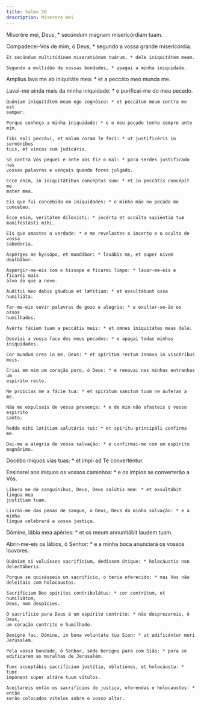 ```yaml
---
title: Salmo 50
description: Miserere mei
---
```


<div class="side-by-side not-content">

Miserére mei, Deus, * secúndum magnam misericórdiam tuam.

  <span>
    Compadecei-Vos de mim, ó Deus, * segundo a vossa grande misericórdia.

    Et secúndum multitúdinem miseratiónum tuárum, * dele iniquitátem meam.

    Segundo a multidão de vossas bondades, * apagai a minha iniquidade.
  </span>

Amplius lava me ab iniquitáte mea: * et a peccáto meo munda me.

  <span>
    Lavai-me ainda mais da minha iniquidade: * e purificai-me do meu pecado.

    Quóniam iniquitátem meam ego cognósco: * et peccátum meum contra me est
    semper.

    Porque conheço a minha iniquidade: * e o meu pecado tenho sempre ante mim.

    Tibi soli peccávi, et malum coram Te feci: * ut justificéris in sermónibus
    tuis, et vincas cum judicáris.

    Só contra Vós pequei e ante Vós fiz o mal: * para serdes justificado nas
    vossas palavras e vençais quando fores julgado.

    Ecce enim, in iniquitátibus concéptus sum: * et in peccátis concépit me
    mater mea.

    Eis que fui concebido em iniquidades: * e minha mãe no pecado me concebeu.

    Ecce enim, veritátem dilexísti: * incérta et occúlta sapiéntiæ tuæ
    manifestásti mihi.

    Eis que amastes a verdade: * e me revelastes o incerto e o oculto de vossa
    sabedoria.

    Aspérges me hyssópo, et mundábor: * lavábis me, et super nivem dealbábor.

    Aspergir-me-eis com o hissope e ficarei limpo: * lavar-me-eis e ficarei mais
    alvo do que a neve.

    Audítui meo dabis gáudium et lætítiam: * et exsultábunt ossa humiliáta.

    Far-me-eis ouvir palavras de gozo e alegria: * e exultar-se-ão os ossos
    humilhados.

    Avérte fáciem tuam a peccátis meis: * et omnes iniquitátes meas dele.

    Desviai a vossa face dos meus pecados: * e apagai todas minhas iniquidades.

    Cor mundum crea in me, Deus: * et spíritum rectum ínnova in viscéribus meis.

    Criai em mim um coração puro, ó Deus: * e renovai nas minhas entranhas um
    espírito recto.

    Ne proícias me a fácie tua: * et spíritum sanctum tuum ne áuferas a me.

    Não me expulsais de vossa presença: * e de mim não afasteis o vosso espírito
    santo.

    Redde mihi lætítiam salutáris tui: * et spíritu principáli confírma me.

    Dai-me a alegria de vossa salvação: * e confirmai-me com um espírito
    magnânimo.
  </span>

Docébo iníquos vias tuas: * et ímpii ad Te converténtur.

  <span>
    Ensinarei aos iníquos os vossos caminhos: * e os ímpios se converterão a
    Vós.

    Líbera me de sanguínibus, Deus, Deus salútis meæ: * et exsultábit lingua mea
    justítiam tuam.

    Livrai-me das penas de sangue, ó Deus, Deus da minha salvação: * e a minha
    língua celebrará a vossa justiça.
  </span>

Dómine, lábia mea apéries: * et os meum annuntiábit laudem tuam.

  <span>
    Abrir-me-eis os lábios, ó Senhor: * e a minha boca anunciará os vossos
    louvores.

    Quóniam si voluísses sacrifícium, dedíssem útique: * holocáustis non
    delectáberis.

    Porque se quisésseis um sacrifício, o teria oferecido: * mas Vos não
    deleitais com holocaustos.

    Sacrifícium Deo spíritus contribulátus: * cor contrítum, et humiliátum,
    Deus, non despícies.

    O sacrifício para Deus é um espírito contrito: * não desprezareis, ó Deus,
    um coração contrito e humilhado.

    Benígne fac, Dómine, in bona voluntáte tua Sion: * ut ædificéntur muri
    Jerúsalem.

    Pela vossa bondade, ó Senhor, sede benigno para com Sião: * para se
    edificarem as muralhas de Jerusalém.

    Tunc acceptábis sacrifícium justítiæ, oblatiónes, et holocáusta: * tunc
    impónent super altáre tuum vítulos.

    Aceitareis então os sacrifícios de justiça, oferendas e holocaustos: * então
    serão colocados vitelos sobre o vosso altar.

</div>
